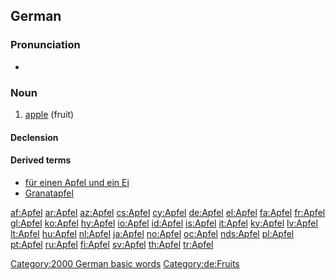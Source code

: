 {{also|Äpfel}}
==German==

===Pronunciation===
* {{IPA|/ˈapfəl/|lang=de}}

===Noun===
{{de-noun|g=m|genitive=Apfels|plural=Äpfel}}

# [[apple]] (fruit)

====Declension====
{{de-noun-m-s|pl=Äpfel}}

====Derived terms====
* [[für einen Apfel und ein Ei]]
* [[Granatapfel]]

[[Category:2000 German basic words]]
[[Category:de:Fruits]]

[[af:Apfel]]
[[ar:Apfel]]
[[az:Apfel]]
[[cs:Apfel]]
[[cy:Apfel]]
[[de:Apfel]]
[[el:Apfel]]
[[fa:Apfel]]
[[fr:Apfel]]
[[gl:Apfel]]
[[ko:Apfel]]
[[hy:Apfel]]
[[io:Apfel]]
[[id:Apfel]]
[[is:Apfel]]
[[it:Apfel]]
[[ky:Apfel]]
[[lv:Apfel]]
[[lt:Apfel]]
[[hu:Apfel]]
[[nl:Apfel]]
[[ja:Apfel]]
[[no:Apfel]]
[[oc:Apfel]]
[[nds:Apfel]]
[[pl:Apfel]]
[[pt:Apfel]]
[[ru:Apfel]]
[[fi:Apfel]]
[[sv:Apfel]]
[[th:Apfel]]
[[tr:Apfel]]